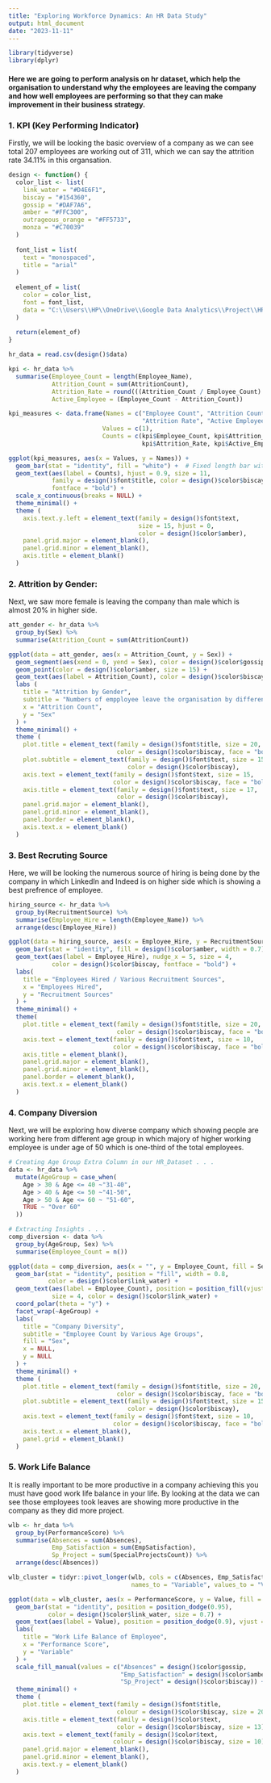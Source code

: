 ---
title: "Exploring Workforce Dynamics: An HR Data Study"
output: html_document
date: "2023-11-11"
---

```{r setup, include=FALSE}
library(tidyverse)
library(dplyr)
```

#### Here we are going to perform analysis on hr dataset, which help the organisation to understand why the employees are leaving the company and how well employees are performing so that they can make improvement in their business strategy.

### 1. KPI (Key Performing Indicator)
Firstly, we will be looking the basic overview of a company as we can see total 207 employees are working out of 311, which we can say the attrition rate 34.11% in this organsation.

``` {r include = FALSE}
design <- function() {
  color_list <- list(
    link_water = "#D4E6F1",
    biscay = "#154360",
    gossip = "#DAF7A6",
    amber = "#FFC300",
    outrageous_orange = "#FF5733",
    monza = "#C70039"
  )
  
  font_list = list(
    text = "monospaced",
    title = "arial"
  )
  
  element_of = list(
    color = color_list,
    font = font_list,
    data = "C:\\Users\\HP\\OneDrive\\Google Data Analytics\\Project\\HR Analysis\\dataset\\HR_Dataset.csv"
  )
  
  return(element_of)
}
```

``` {r message = FALSE, include = FALSE}
hr_data = read.csv(design()$data)

kpi <- hr_data %>%
  summarise(Employee_Count = length(Employee_Name), 
            Attrition_Count = sum(AttritionCount),
            Attrition_Rate = round(((Attrition_Count / Employee_Count) * 100), digits = 2),
            Active_Employee = (Employee_Count - Attrition_Count))

kpi_measures <- data.frame(Names = c("Employee Count", "Attrition Count", 
                                     "Attrition Rate", "Active Employee"), 
                          Values = c(1), 
                          Counts = c(kpi$Employee_Count, kpi$Attrition_Count, 
                                     kpi$Attrition_Rate, kpi$Active_Employee))
```

```{r kpi_measures, echo=FALSE, warning=FALSE}
ggplot(kpi_measures, aes(x = Values, y = Names)) +
  geom_bar(stat = "identity", fill = "white") +  # Fixed length bar with a width of 0.5
  geom_text(aes(label = Counts), hjust = 0.9, size = 11, 
            family = design()$font$title, color = design()$color$biscay,
            fontface = "bold") + 
  scale_x_continuous(breaks = NULL) + 
  theme_minimal() + 
  theme (
    axis.text.y.left = element_text(family = design()$font$text, 
                                    size = 15, hjust = 0, 
                                    color = design()$color$amber), 
    panel.grid.major = element_blank(),
    panel.grid.minor = element_blank(),
    axis.title = element_blank()
  )
```

### 2. Attrition by Gender:
Next, we saw more female is leaving the company than male which is almost 20% in higher side.

``` {r message = FALSE, include = FALSE}
att_gender <- hr_data %>%
  group_by(Sex) %>%
  summarise(Attrition_Count = sum(AttritionCount))
```

``` {r att_gender, echo = FALSE, warning=FALSE}
ggplot(data = att_gender, aes(x = Attrition_Count, y = Sex)) + 
  geom_segment(aes(xend = 0, yend = Sex), color = design()$color$gossip, linewidth = 4) + 
  geom_point(color = design()$color$amber, size = 15) + 
  geom_text(aes(label = Attrition_Count), color = design()$color$biscay) + 
  labs (
    title = "Attrition by Gender",
    subtitle = "Numbers of empployee leave the organisation by different gender.",
    x = "Attrition Count",
    y = "Sex"
  ) + 
  theme_minimal() + 
  theme (
    plot.title = element_text(family = design()$font$title, size = 20, 
                              color = design()$color$biscay, face = "bold"),
    plot.subtitle = element_text(family = design()$font$text, size = 15, 
                                 color = design()$color$biscay),
    axis.text = element_text(family = design()$font$text, size = 15, 
                             color = design()$color$biscay, face = "bold"),
    axis.title = element_text(family = design()$font$text, size = 17, 
                              color = design()$color$biscay),
    panel.grid.major = element_blank(),
    panel.grid.minor = element_blank(),
    panel.border = element_blank(),
    axis.text.x = element_blank()
  )
```

### 3. Best Recruting Source
Here, we will be looking the numerous source of hiring is being done by the company in which LinkedIn and Indeed is on higher side which is showing a best prefrence of employee.

``` {r include = FALSE}
hiring_source <- hr_data %>%
  group_by(RecruitmentSource) %>%
  summarise(Employee_Hire = length(Employee_Name)) %>%
  arrange(desc(Employee_Hire))
```

``` {r hiring_source, echo = FALSE, warning=FALSE}
ggplot(data = hiring_source, aes(x = Employee_Hire, y = RecruitmentSource)) + 
  geom_bar(stat = "identity", fill = design()$color$amber, width = 0.7) + 
  geom_text(aes(label = Employee_Hire), nudge_x = 5, size = 4, 
            color = design()$color$biscay, fontface = "bold") + 
  labs(
    title = "Employees Hired / Various Recruitment Sources",
    x = "Employees Hired",
    y = "Recruitment Sources"
  ) + 
  theme_minimal() + 
  theme(
    plot.title = element_text(family = design()$font$title, size = 20, hjust = 0.5, 
                              color = design()$color$biscay, face = "bold"),
    axis.text = element_text(family = design()$font$text, size = 10, 
                             color = design()$color$biscay, face = "bold"),
    axis.title = element_blank(),
    panel.grid.major = element_blank(),
    panel.grid.minor = element_blank(),
    panel.border = element_blank(),
    axis.text.x = element_blank()
  )
```


### 4. Company Diversion
Next, we will be exploring how diverse company which showing people are working here from different age group in which majory of higher working employee is under age of 50 which is one-third of the total employees.

```{r include=FALSE, message=FALSE}
# Creating Age Group Extra Column in our HR_Dataset . . .
data <- hr_data %>%
  mutate(AgeGroup = case_when(
    Age > 30 & Age <= 40 ~"31-40",
    Age > 40 & Age <= 50 ~"41-50",
    Age > 50 & Age <= 60 ~ "51-60",
    TRUE ~ "Over 60"
  ))

# Extracting Insights . . .
comp_diversion <- data %>%
  group_by(AgeGroup, Sex) %>%
  summarise(Employee_Count = n())
```

```{r comp_diversion, echo = FALSE, warning=FALSE}
ggplot(data = comp_diversion, aes(x = "", y = Employee_Count, fill = Sex)) +
  geom_bar(stat = "identity", position = "fill", width = 0.8, 
           color = design()$color$link_water) + 
  geom_text(aes(label = Employee_Count), position = position_fill(vjust = 0.5), 
            size = 4, color = design()$color$link_water) +
  coord_polar(theta = "y") +
  facet_wrap(~AgeGroup) +
  labs(
    title = "Company Diversity",
    subtitle = "Employee Count by Various Age Groups",
    fill = "Sex",
    x = NULL,
    y = NULL
  ) +
  theme_minimal() + 
  theme (
    plot.title = element_text(family = design()$font$title, size = 20, hjust = 0, 
                              color = design()$color$biscay, face = "bold"),
    plot.subtitle = element_text(family = design()$font$text, size = 15, 
                                 color = design()$color$biscay),
    axis.text = element_text(family = design()$font$text, size = 10, 
                             color = design()$color$biscay, face = "bold"),
    axis.text.x = element_blank(),
    panel.grid = element_blank()
  )
```

### 5. Work Life Balance
It is really important to be more productive in a company achieving this you must have good work life balance in your life. By looking at the data we can see those employees took leaves are showing more productive in the company as they did more project.

```{r include=FALSE}
wlb <- hr_data %>%
  group_by(PerformanceScore) %>%
  summarise(Absences = sum(Absences),
            Emp_Satisfaction = sum(EmpSatisfaction),
            Sp_Project = sum(SpecialProjectsCount)) %>%
  arrange(desc(Absences))

wlb_cluster = tidyr::pivot_longer(wlb, cols = c(Absences, Emp_Satisfaction, Sp_Project), 
                                  names_to = "Variable", values_to = "Value")
```

```{r wlb_cluster, echo=FALSE, warning=FALSE}
ggplot(data = wlb_cluster, aes(x = PerformanceScore, y = Value, fill = Variable)) + 
  geom_bar(stat = "identity", position = position_dodge(0.95), 
           color = design()$color$link_water, size = 0.7) + 
  geom_text(aes(label = Value), position = position_dodge(0.9), vjust = -0.7, size = 3) + 
  labs(
    title = "Work Life Balance of Employee",
    x = "Performance Score",
    y = "Variable"
  ) + 
  scale_fill_manual(values = c("Absences" = design()$color$gossip, 
                               "Emp_Satisfaction" = design()$color$amber, 
                               "Sp_Project" = design()$color$biscay)) + 
  theme_minimal() + 
  theme (
    plot.title = element_text(family = design()$font$title, 
                              colour = design()$color$biscay, size = 20),
    axis.title = element_text(family = design()$color$text, 
                              color = design()$color$biscay, size = 13),
    axis.text = element_text(family = design()$color$text, 
                             colour = design()$color$biscay, size = 10),
    panel.grid.major = element_blank(),
    panel.grid.minor = element_blank(),
    axis.text.y = element_blank()
  )
```